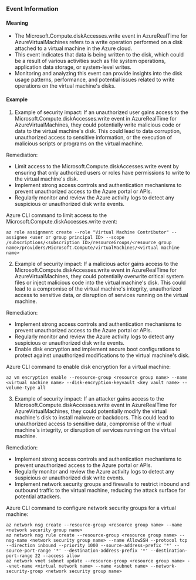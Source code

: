 
### Event Information

#### Meaning

- The Microsoft.Compute.diskAccesses.write event in AzureRealTime for AzureVirtualMachines refers to a write operation performed on a disk attached to a virtual machine in the Azure cloud.
- This event indicates that data is being written to the disk, which could be a result of various activities such as file system operations, application data storage, or system-level writes.
- Monitoring and analyzing this event can provide insights into the disk usage patterns, performance, and potential issues related to write operations on the virtual machine's disks.

#### Example

1. Example of security impact: If an unauthorized user gains access to the Microsoft.Compute.diskAccesses.write event in AzureRealTime for AzureVirtualMachines, they could potentially write malicious code or data to the virtual machine's disk. This could lead to data corruption, unauthorized access to sensitive information, or the execution of malicious scripts or programs on the virtual machine.

Remediation:
- Limit access to the Microsoft.Compute.diskAccesses.write event by ensuring that only authorized users or roles have permissions to write to the virtual machine's disk.
- Implement strong access controls and authentication mechanisms to prevent unauthorized access to the Azure portal or APIs.
- Regularly monitor and review the Azure activity logs to detect any suspicious or unauthorized disk write events.

Azure CLI command to limit access to the Microsoft.Compute.diskAccesses.write event:
```
az role assignment create --role "Virtual Machine Contributor" --assignee <user or group principal ID> --scope /subscriptions/<subscription ID>/resourceGroups/<resource group name>/providers/Microsoft.Compute/virtualMachines/<virtual machine name>
```

2. Example of security impact: If a malicious actor gains access to the Microsoft.Compute.diskAccesses.write event in AzureRealTime for AzureVirtualMachines, they could potentially overwrite critical system files or inject malicious code into the virtual machine's disk. This could lead to a compromise of the virtual machine's integrity, unauthorized access to sensitive data, or disruption of services running on the virtual machine.

Remediation:
- Implement strong access controls and authentication mechanisms to prevent unauthorized access to the Azure portal or APIs.
- Regularly monitor and review the Azure activity logs to detect any suspicious or unauthorized disk write events.
- Enable disk encryption and implement secure boot configurations to protect against unauthorized modifications to the virtual machine's disk.

Azure CLI command to enable disk encryption for a virtual machine:
```
az vm encryption enable --resource-group <resource group name> --name <virtual machine name> --disk-encryption-keyvault <key vault name> --volume-type all
```

3. Example of security impact: If an attacker gains access to the Microsoft.Compute.diskAccesses.write event in AzureRealTime for AzureVirtualMachines, they could potentially modify the virtual machine's disk to install malware or backdoors. This could lead to unauthorized access to sensitive data, compromise of the virtual machine's integrity, or disruption of services running on the virtual machine.

Remediation:
- Implement strong access controls and authentication mechanisms to prevent unauthorized access to the Azure portal or APIs.
- Regularly monitor and review the Azure activity logs to detect any suspicious or unauthorized disk write events.
- Implement network security groups and firewalls to restrict inbound and outbound traffic to the virtual machine, reducing the attack surface for potential attackers.

Azure CLI command to configure network security groups for a virtual machine:
```
az network nsg create --resource-group <resource group name> --name <network security group name>
az network nsg rule create --resource-group <resource group name> --nsg-name <network security group name> --name AllowSSH --protocol tcp --direction inbound --priority 1000 --source-address-prefix '*' --source-port-range '*' --destination-address-prefix '*' --destination-port-range 22 --access allow
az network vnet subnet update --resource-group <resource group name> --vnet-name <virtual network name> --name <subnet name> --network-security-group <network security group name>
```

